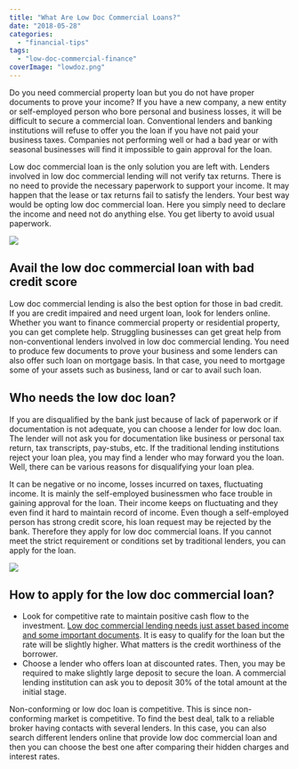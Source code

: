 ```yaml
---
title: "What Are Low Doc Commercial Loans?"
date: "2018-05-28"
categories: 
  - "financial-tips"
tags: 
  - "low-doc-commercial-finance"
coverImage: "lowdoz.png"
---
```


Do you need commercial property loan but you do not have proper documents to prove your income? If you have a new company, a new entity or self-employed person who bore personal and business losses, it will be difficult to secure a commercial loan. Conventional lenders and banking institutions will refuse to offer you the loan if you have not paid your business taxes. Companies not performing well or had a bad year or with seasonal businesses will find it impossible to gain approval for the loan.

Low doc commercial loan is the only solution you are left with. Lenders involved in low doc commercial lending will not verify tax returns. There is no need to provide the necessary paperwork to support your income. It may happen that the lease or tax returns fail to satisfy the lenders. Your best way would be opting low doc commercial loan. Here you simply need to declare the income and need not do anything else. You get liberty to avoid usual paperwork. 

![](/images/blog-images/d663847770d9b4b4e9c75057aa5bb634.jpg)

## Avail the low doc commercial loan with bad credit score

Low doc commercial lending is also the best option for those in bad credit. If you are credit impaired and need urgent loan, look for lenders online. Whether you want to finance commercial property or residential property, you can get complete help. Struggling businesses can get great help from non-conventional lenders involved in low doc commercial lending. You need to produce few documents to prove your business and some lenders can also offer such loan on mortgage basis. In that case, you need to mortgage some of your assets such as business, land or car to avail such loan.

## Who needs the low doc loan?

If you are disqualified by the bank just because of lack of paperwork or if documentation is not adequate, you can choose a lender for low doc loan. The lender will not ask you for documentation like business or personal tax return, tax transcripts, pay-stubs, etc. If the traditional lending institutions reject your loan plea, you may find a lender who may forward you the loan. Well, there can be various reasons for disqualifying your loan plea.

It can be negative or no income, losses incurred on taxes, fluctuating income. It is mainly the self-employed businessmen who face trouble in gaining approval for the loan. Their income keeps on fluctuating and they even find it hard to maintain record of income. Even though a self-employed person has strong credit score, his loan request may be rejected by the bank. Therefore they apply for low doc commercial loans. If you cannot meet the strict requirement or conditions set by traditional lenders, you can apply for the loan. 

![](/images/blog-images/e8e12b4b68fc813b292efda1ceecc461.jpg)

## How to apply for the low doc commercial loan?

- Look for competitive rate to maintain positive cash flow to the investment. [Low doc commercial lending needs just asset based income and some important documents](https://www.hodgestonefinance.com.au/commercial-loans/). It is easy to qualify for the loan but the rate will be slightly higher. What matters is the credit worthiness of the borrower.
- Choose a lender who offers loan at discounted rates. Then, you may be required to make slightly large deposit to secure the loan. A commercial lending institution can ask you to deposit 30% of the total amount at the initial stage.

Non-conforming or low doc loan is competitive. This is since non-conforming market is competitive. To find the best deal, talk to a reliable broker having contacts with several lenders. In this case, you can also search different lenders online that provide low doc commercial loan and then you can choose the best one after comparing their hidden charges and interest rates.
